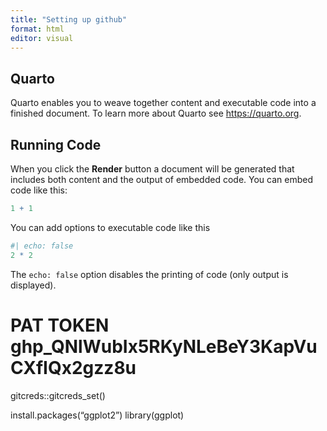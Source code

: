 ```yaml
---
title: "Setting up github"
format: html
editor: visual
---
```


## Quarto

Quarto enables you to weave together content and executable code into a finished document. To learn more about Quarto see <https://quarto.org>.

## Running Code

When you click the **Render** button a document will be generated that includes both content and the output of embedded code. You can embed code like this:

```r
1 + 1
```

You can add options to executable code like this

```r
#| echo: false
2 * 2
```

The `echo: false` option disables the printing of code (only output is displayed).

# PAT TOKEN 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
gitcreds::gitcreds_set()

install.packages("ggplot2")
library(ggplot)

